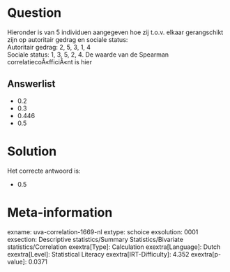 Question
========

Hieronder is van 5 individuen aangegeven hoe zij t.o.v. elkaar
gerangschikt zijn op autoritair gedrag en sociale status:\
Autoritair gedrag: 2, 5, 3, 1, 4\
Sociale status: 1, 3, 5, 2, 4. De waarde van de Spearman
correlatiecoÃ«fficiÃ«nt is hier

Answerlist
----------

* 0.2
* 0.3
* 0.446
* 0.5

Solution
========

Het correcte antwoord is: 

* 0.5

Meta-information
================
exname: uva-correlation-1669-nl
extype: schoice
exsolution: 0001
exsection: Descriptive statistics/Summary Statistics/Bivariate statistics/Correlation
exextra[Type]: Calculation
exextra[Language]: Dutch
exextra[Level]: Statistical Literacy
exextra[IRT-Difficulty]: 4.352
exextra[p-value]: 0.0371
